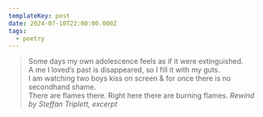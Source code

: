 ```yaml
---
templateKey: post
date: 2024-07-10T22:00:00.000Z
tags:
  - poetry
---
```

> Some days my own adolescence feels as if it were extinguished.<br/>
> A me I loved’s past is disappeared, so I fill it with my guts.<br/>
> I am watching two boys kiss on screen & for once there is no secondhand shame.<br/>
> There are flames there. Right here there are burning flames.
> <cite><i>Rewind</i> by Steffan Triplett, excerpt</cite>
